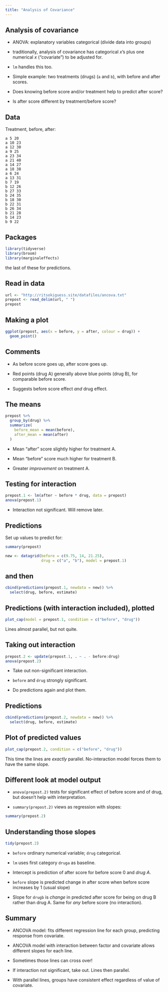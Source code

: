 ```yaml
---
title: "Analysis of Covariance"
---
```




## Analysis of covariance


* ANOVA: explanatory variables categorical (divide data into groups)

* traditionally, analysis of covariance has categorical $x$'s plus one numerical $x$ ("covariate") to be adjusted for.

* `lm` handles this too.

* Simple example: two treatments (drugs) (`a` and `b`), with before and after scores. 


* Does knowing before score and/or treatment help to predict after score?

* Is after score different by treatment/before score?





## Data

Treatment, before, after: 


\scriptsize
```
a 5 20
a 10 23
a 12 30
a 9 25
a 23 34
a 21 40
a 14 27
a 18 38
a 6 24
a 13 31
b 7 19
b 12 26
b 27 33
b 24 35
b 18 30
b 22 31
b 26 34
b 21 28
b 14 23
b 9 22
```
\normalsize


## Packages

```r
library(tidyverse)
library(broom)
library(marginaleffects)
```

the last of these for predictions.

## Read in data

```r
url <- "http://ritsokiguess.site/datafiles/ancova.txt"
prepost <- read_delim(url, " ")
prepost
```



## Making a plot
```r
ggplot(prepost, aes(x = before, y = after, colour = drug)) +
  geom_point()
```



## Comments 

* As before score goes up, after score goes up.

* Red points (drug A) generally above blue points (drug B), for
comparable before score.

* Suggests before score effect *and* drug effect.


## The means
```r
prepost %>%
  group_by(drug) %>%
  summarize(
    before_mean = mean(before),
    after_mean = mean(after)
  )
```
 


* Mean "after" score slightly higher for treatment A.

* Mean "before" score much higher for treatment B.

* Greater *improvement* on treatment A. 



## Testing for interaction
```r
prepost.1 <- lm(after ~ before * drug, data = prepost)
anova(prepost.1)
```
 


* Interaction not significant. Will remove later.

## Predictions

Set up values to predict for:

```r
summary(prepost)
```

```r
new <- datagrid(before = c(9.75, 14, 21.25), 
                drug = c("a", "b"), model = prepost.1)
```

## and then


```r
cbind(predictions(prepost.1, newdata = new)) %>% 
  select(drug, before, estimate)
```
\normalsize

## Predictions (with interaction included), plotted

```r
plot_cap(model = prepost.1, condition = c("before", "drug"))
```

Lines almost parallel, but not quite.



## Taking out interaction
\small
```r
prepost.2 <- update(prepost.1, . ~ . - before:drug)
anova(prepost.2)
```
 
\normalsize


* Take out non-significant interaction.

* `before` and `drug` strongly significant.

* Do predictions again and plot them.

## Predictions

```r
cbind(predictions(prepost.2, newdata = new)) %>% 
  select(drug, before, estimate)
```


## Plot of predicted values

```r
plot_cap(prepost.2, condition = c("before", "drug"))
```

This time the lines are *exactly* parallel. No-interaction model forces them
to have the same slope. 



## Different look at model output


* `anova(prepost.2)` tests for significant effect of
before score and of drug, but doesn't help with interpretation.

* `summary(prepost.2)` views as regression with slopes:

\scriptsize
```r
summary(prepost.2)
```

\normalsize       




## Understanding those slopes

\footnotesize
```r
tidy(prepost.2)
```

\normalsize



* `before` ordinary numerical variable; `drug`
categorical. 

* `lm` uses first category `druga` as baseline.

* Intercept is prediction of after score for before score 0 and
*drug A*.

* `before` slope is predicted change in after score when
before score increases by 1 (usual slope)

* Slope for `drugb` is *change* in predicted after
score for being on drug B rather than drug A. Same for *any*
before score (no interaction).



## Summary


* ANCOVA model: fits different regression line for each group,
predicting response from covariate.

* ANCOVA model with interaction between factor and covariate
allows different slopes for each line.

* Sometimes those lines can cross over!

* If interaction not significant, take out. Lines then parallel.

* With parallel lines, groups have consistent effect regardless
of value of covariate.

